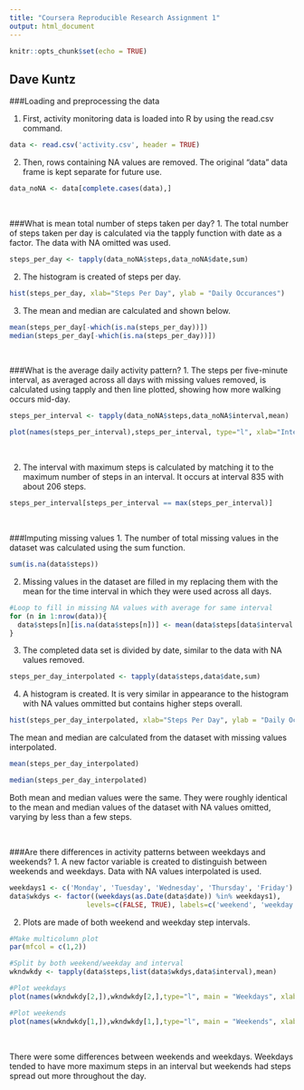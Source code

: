 ---
title: "Coursera Reproducible Research Assignment 1"
output: html_document
---

```{r setup, include=FALSE}
knitr::opts_chunk$set(echo = TRUE)
```

## Dave Kuntz


###Loading and preprocessing the data

1. First, activity monitoring data is loaded into R by using the read.csv command.

```{r}
data <- read.csv('activity.csv', header = TRUE)
```

2. Then, rows containing NA values are removed.  The original "data" data frame is kept separate for future use.
```{r}
data_noNA <- data[complete.cases(data),]
```
&nbsp;


###What is mean total number of steps taken per day?
1. The total number of steps taken per day is calculated via the tapply function with date as a factor.  The data with NA omitted was used.

```{r}
steps_per_day <- tapply(data_noNA$steps,data_noNA$date,sum)
```

2. The histogram is created of steps per day.

```{r}
hist(steps_per_day, xlab="Steps Per Day", ylab = "Daily Occurances")
```

3. The mean and median are calculated and shown below.
```{r}
mean(steps_per_day[-which(is.na(steps_per_day))])
median(steps_per_day[-which(is.na(steps_per_day))])
```
&nbsp;

###What is the average daily activity pattern?
1. The steps per five-minute interval, as averaged across all days with missing values removed, is calculated using tapply and then line plotted, showing how more walking occurs mid-day.

```{r}
steps_per_interval <- tapply(data_noNA$steps,data_noNA$interval,mean)

plot(names(steps_per_interval),steps_per_interval, type="l", xlab="Intervals (5 minutes)", ylab = "Steps per Interval")
```
&nbsp;

2. The interval with maximum steps is calculated by matching it to the maximum number of steps in an interval.  It occurs at interval 835 with about 206 steps.

```{r}
steps_per_interval[steps_per_interval == max(steps_per_interval)]
```

&nbsp;

###Imputing missing values
1. The number of total missing values in the dataset was calculated using the sum function.
```{r}
sum(is.na(data$steps))
```
2. Missing values in the dataset are filled in my replacing them with the mean for the time interval in which they were used across all days.
```{r}
#Loop to fill in missing NA values with average for same interval
for (n in 1:nrow(data)){
  data$steps[n][is.na(data$steps[n])] <- mean(data$steps[data$interval == data$interval[n]], na.rm = TRUE)
}

```

3. The completed data set is divided by date, similar to the data with NA values removed.

```{r}

steps_per_day_interpolated <- tapply(data$steps,data$date,sum)
```

4. A histogram is created.  It is very similar in appearance to the histogram with NA values ommitted but contains higher steps overall.
```{r}
hist(steps_per_day_interpolated, xlab="Steps Per Day", ylab = "Daily Occurances")
```

The mean and median are calculated from the dataset with missing values interpolated.
```{r}
mean(steps_per_day_interpolated)

median(steps_per_day_interpolated)
```
Both mean and median values were the same.  They were roughly identical to the mean and median values of the dataset with NA values omitted, varying by less than a few steps.

&nbsp;

###Are there differences in activity patterns between weekdays and weekends?
1. A new factor variable is created to distinguish between weekends and weekdays.  Data with NA values interpolated is used.
```{r}
weekdays1 <- c('Monday', 'Tuesday', 'Wednesday', 'Thursday', 'Friday')
data$wkdys <- factor((weekdays(as.Date(data$date)) %in% weekdays1), 
                   levels=c(FALSE, TRUE), labels=c('weekend', 'weekday'))
```
2. Plots are made of both weekend and weekday step intervals.

```{r}
#Make multicolumn plot
par(mfcol = c(1,2))

#Split by both weekend/weekday and interval
wkndwkdy <- tapply(data$steps,list(data$wkdys,data$interval),mean)

#Plot weekdays
plot(names(wkndwkdy[2,]),wkndwkdy[2,],type="l", main = "Weekdays", xlab="Interval", ylab = "Number of Steps", col="blue")

#Plot weekends
plot(names(wkndwkdy[1,]),wkndwkdy[1,],type="l", main = "Weekends", xlab="Interval", ylab = "Number of Steps", col="blue")
```
&nbsp;

There were some differences between weekends and weekdays.  Weekdays tended to have more maximum steps in an interval but weekends had steps spread out more throughout the day.